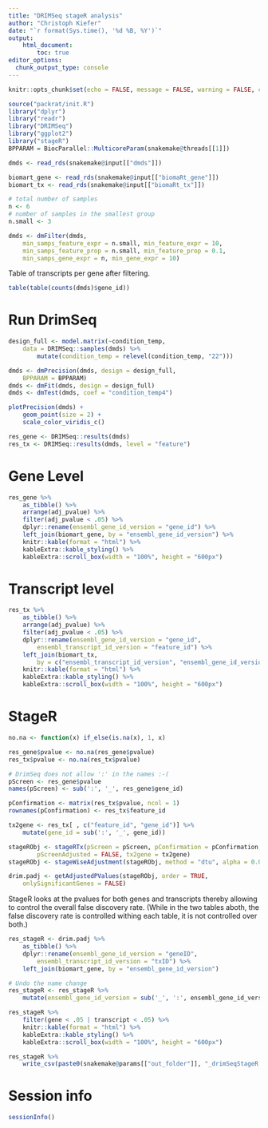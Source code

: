 ```yaml
---
title: "DRIMSeq stageR analysis"
author: "Christoph Kiefer"
date: "`r format(Sys.time(), '%d %B, %Y')`"
output: 
    html_document:
        toc: true
editor_options:
  chunk_output_type: console
---
```


```r
knitr::opts_chunk$set(echo = FALSE, message = FALSE, warning = FALSE, cache = FALSE)
```

```r
source("packrat/init.R")
library("dplyr")
library("readr")
library("DRIMSeq")
library("ggplot2")
library("stageR")
BPPARAM = BiocParallel::MulticoreParam(snakemake@threads[[1]])
```

```r
dmds <- read_rds(snakemake@input[["dmds"]])

biomart_gene <- read_rds(snakemake@input[["biomaRt_gene"]])
biomart_tx <- read_rds(snakemake@input[["biomaRt_tx"]])
```

```r
# total number of samples
n <- 6
# number of samples in the smallest group
n.small <- 3

dmds <- dmFilter(dmds,
    min_samps_feature_expr = n.small, min_feature_expr = 10,
    min_samps_feature_prop = n.small, min_feature_prop = 0.1,
    min_samps_gene_expr = n, min_gene_expr = 10)
```

Table of transcripts per gene after filtering.

```r
table(table(counts(dmds)$gene_id))
```

# Run DrimSeq

```r
design_full <- model.matrix(~condition_temp, 
    data = DRIMSeq::samples(dmds) %>%
        mutate(condition_temp = relevel(condition_temp, "22")))

dmds <- dmPrecision(dmds, design = design_full, 
    BPPARAM = BPPARAM)
dmds <- dmFit(dmds, design = design_full)
dmds <- dmTest(dmds, coef = "condition_temp4")
```

```r
plotPrecision(dmds) +
    geom_point(size = 2) +
    scale_color_viridis_c()
```

```r
res_gene <- DRIMSeq::results(dmds)
res_tx <- DRIMSeq::results(dmds, level = "feature")
```

# Gene Level

```r
res_gene %>% 
    as_tibble() %>%
    arrange(adj_pvalue) %>% 
    filter(adj_pvalue < .05) %>% 
    dplyr::rename(ensembl_gene_id_version = "gene_id") %>% 
    left_join(biomart_gene, by = "ensembl_gene_id_version") %>% 
    knitr::kable(format = "html") %>%
    kableExtra::kable_styling() %>%
    kableExtra::scroll_box(width = "100%", height = "600px")
```

# Transcript level

```r
res_tx %>% 
    as_tibble() %>%
    arrange(adj_pvalue) %>% 
    filter(adj_pvalue < .05) %>% 
    dplyr::rename(ensembl_gene_id_version = "gene_id",
        ensembl_transcript_id_version = "feature_id") %>% 
    left_join(biomart_tx, 
        by = c("ensembl_transcript_id_version", "ensembl_gene_id_version")) %>% 
    knitr::kable(format = "html") %>%
    kableExtra::kable_styling() %>%
    kableExtra::scroll_box(width = "100%", height = "600px")
```

# StageR

```r
no.na <- function(x) if_else(is.na(x), 1, x)

res_gene$pvalue <- no.na(res_gene$pvalue)
res_tx$pvalue <- no.na(res_tx$pvalue)
```

```r
# DrimSeq does not allow ':' in the names :-(
pScreen <- res_gene$pvalue
names(pScreen) <- sub(':', '_', res_gene$gene_id)

pConfirmation <- matrix(res_tx$pvalue, ncol = 1)
rownames(pConfirmation) <- res_tx$feature_id

tx2gene <- res_tx[ , c("feature_id", "gene_id")] %>% 
    mutate(gene_id = sub(':', '_', gene_id))

stageRObj <- stageRTx(pScreen = pScreen, pConfirmation = pConfirmation,
        pScreenAdjusted = FALSE, tx2gene = tx2gene)
stageRObj <- stageWiseAdjustment(stageRObj, method = "dtu", alpha = 0.05)

drim.padj <- getAdjustedPValues(stageRObj, order = TRUE,
    onlySignificantGenes = FALSE)
```

StageR looks at the pvalues for both genes and transcripts thereby allowing to 
control the overall false discovery rate. (While in the two tables aboth, the 
false discovery rate is controlled withing each table, it is not controlled over
both.)

```r
res_stageR <- drim.padj %>% 
    as_tibble() %>%
    dplyr::rename(ensembl_gene_id_version = "geneID",
        ensembl_transcript_id_version = "txID") %>% 
    left_join(biomart_gene, by = "ensembl_gene_id_version")

# Undo the name change
res_stageR <- res_stageR %>% 
    mutate(ensembl_gene_id_version = sub('_', ':', ensembl_gene_id_version))

res_stageR %>%
    filter(gene < .05 | transcript < .05) %>% 
    knitr::kable(format = "html") %>%
    kableExtra::kable_styling() %>%
    kableExtra::scroll_box(width = "100%", height = "600px")

res_stageR %>% 
    write_csv(paste0(snakemake@params[["out_folder"]], "_drimSeqStageR.csv"))
```

# Session info

```r
sessionInfo()
```

